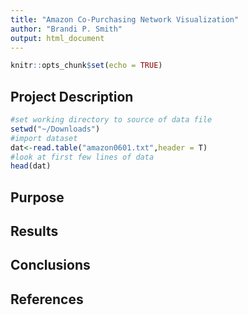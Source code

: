 ```yaml
---
title: "Amazon Co-Purchasing Network Visualization"
author: "Brandi P. Smith"
output: html_document
---
```


```r
knitr::opts_chunk$set(echo = TRUE)
```

## Project Description

```r
#set working directory to source of data file
setwd("~/Downloads")
#import dataset
dat<-read.table("amazon0601.txt",header = T)
#look at first few lines of data
head(dat)
```

## Purpose

## Results

## Conclusions

## References
